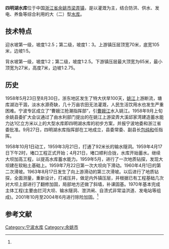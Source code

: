 {{Infobox Reservoir | 
|name                     = 四明湖水库
|nickname                 = 
|image                    = 
|image_caption            = 
|map                      = 
|map_caption              = 
|pushpin_map              = China
|pushpin_map_caption      = 四明湖水库在中国的位置
|code                     = BGD10200152
|class                    = 大（二）型[[水库|水库]]
|location_of_reservoir    = [[浙江省|浙江省]][[余姚市|余姚市]][[梁弄镇|梁弄镇]]
|location_of_dam          = 
|inflow                   = [[姚江|姚江]]
|outflow                  = 
|catchment_area           = 103.1
|reservoir_area           = 
|mean_depth               = 
|maximum_depth            = 
|flood_level              = 
|normal_water_level       = 16.28
|dead_water_level         = 
|water_quality            = Ⅱ类
|island                   = 
|maximum_storage_capacity = 1.2554亿
|normal_storage_capacity  = 0.7946亿
|dead_storage_capacity    = 
|type_of_dam              = 
|elevation_of_dam         = 23
|height_of_dam            = 16.85 （此外防浪墙1米）
|length_of_dam            = 600
|width_of_dam             = 5.5
|installed_capacity       = 640kW
|irrigated_area           = 33.5万亩
|start                    = 1958年
|complete                 = 1959年7月
|cost                     = 
|emigrate                 = 
|latd = 29
|latm = 57
|lats = 06
|latNS = N
|longd = 121
|longm = 03
|longs = 04
|longEW = E
|website = 
|footnotes = <ref>{{Cite web |url=http://www.tsdh.net/%E6%B0%B4%E5%88%A9%E6%96%87%E7%8C%AE%E6%B1%87%E7%BC%96/PDF%E6%96%87%E6%A1%A3/%E4%B8%AD%E5%9B%BD%E6%B0%B4%E5%BA%93%E5%90%8D%E7%A7%B0%E4%BB%A3%E7%A0%81.pdf |title=中国水库名称代码 |accessdate=2020-10-04 |archive-date=2015-05-05 |archive-url=https://web.archive.org/web/20150505182029/http://www.tsdh.net/%E6%B0%B4%E5%88%A9%E6%96%87%E7%8C%AE%E6%B1%87%E7%BC%96/PDF%E6%96%87%E6%A1%A3/%E4%B8%AD%E5%9B%BD%E6%B0%B4%E5%BA%93%E5%90%8D%E7%A7%B0%E4%BB%A3%E7%A0%81.pdf |dead-url=yes }}</ref><ref name="管理局">{{Cite web |url=http://www.yywater.gov.cn/show.aspx?id=2554&cid=61 |title=市四明湖水库管理局 |accessdate=2010-10-14 |archive-date=2008-04-18 |archive-url=https://web.archive.org/web/20080418141735/http://www.yywater.gov.cn/show.aspx?id=2554&cid=61 |dead-url=yes }}</ref><ref>{{cite journal|title=四明湖水库水环境与水资源的综合治理和保护|author=韩红琴|journal=中华建设科技|year=2008|volume=|issue=12|pages=|url=http://www.chinaqking.com/%D4%AD%B4%B4%D7%F7%C6%B7/2009/30999.html|access-date=2010-10-14|archive-date=2016-03-06|archive-url=https://web.archive.org/web/20160306010607/http://www.chinaqking.com/%D4%AD%B4%B4%D7%F7%C6%B7/2009/30999.html|dead-url=yes}}</ref>
}}
'''四明湖水库'''位于中国[[浙江省|浙江省]][[余姚市|余姚市]][[梁弄镇|梁弄镇]]，是以灌溉为主，结合防洪、供水、发电、养鱼等综合利用的大（二）型[[水库|水库]]。
==技术特点==
迎水坡第一级，坡度1:2.5；第二级，坡度1：3。上游镇压层顶宽70米，底宽105米，边坡1:5。

背水坡第一级，坡度1:2；第二级，坡度1:2.5。下游镇压层最大顶宽为65米，最小顶宽为27米，高度7米，边坡1:2.75。

==历史==
1958年5月23日至8月30日，浙东地区发生了特大伏旱100天，[[姚江|姚江]]上游断流，塘库湖泊干涸，淡水水源奇缺，几十万亩农田无法灌溉，人民生活饮用水也发生严重困难。宁波专区成立了“曹娥江抢潮指挥部”，引[[曹娥江|曹娥江]]水入姚江。1958年9月上旬余姚县委扩大会议通过了由水利部门提出的在姚江上游梁弄大溪邱家湾建造蓄水能力达1亿立方米以上的大型水库即四明湖水库的初步方案，并报宁波地委和浙江省委批准。9月27日，四明湖水库指挥部在工地成立，县委常委、副县长[[包纯和|包纯和]]任指挥。

1958年10月1日动工，1959年3月21日，打通了92米长的输水隧洞。1959年4月17日下午2时，堵口工程正式开始；4月21日，堵口顺利合拢，水库开始蓄水。继续大坝加高工程，以提高水库蓄水能力。1959年5月，进行了一次地质钻探，发现大坝建在软粘土基础上。1959年7月22日第一次大坝向下滑动。1960年4月1日的第二次滑坡。1963年8月17日发生了向上游滑动的第三次滑坡。以后进行了地质钻探，全面测量，重新设计，打减压井，做足内外镇压层，并根据已有工程基础几次对大坝上部进行了翻修加固，局部地方还做了斜墙，补课固基。1970年基本完成主体工程(主要由拦河大坝、输水隧洞、泄洪闸、自溃式非常溢洪道、发电站等组成)。2001年10月至2004年6月进行除险加固。<ref name="管理局"/> 
==参考文献==
{{reflist}}
{{Reservoirs of Zhejiang}}
{{DEFAULTSORT:S四}}
[[Category:宁波水库|Category:宁波水库]]
[[Category:余姚市|Category:余姚市]]